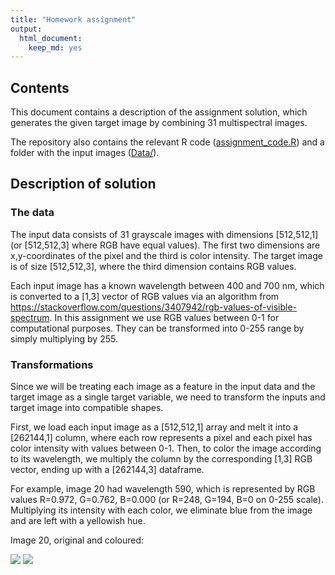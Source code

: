 ```yaml
---
title: "Homework assignment"
output: 
  html_document: 
    keep_md: yes
---
```


## Contents 

This document contains a description of the assignment solution, which generates the given target image by combining 31 multispectral images.

The repository also contains the relevant R code ([assignment_code.R](assignment%20code.R)) and a folder with the input images ([Data/](Data)).

## Description of solution

### The data

The input data consists of 31 grayscale images with dimensions [512,512,1] (or [512,512,3] where RGB have equal values). The first two dimensions are x,y-coordinates of the pixel and the third is color intensity. The target image is of size [512,512,3], where the third dimension contains RGB values.

Each input image has a known wavelength between 400 and 700 nm, which is converted to a [1,3] vector of RGB values via an algorithm from <https://stackoverflow.com/questions/3407942/rgb-values-of-visible-spectrum>. In this assignment we use RGB values between 0-1 for computational purposes. They can be transformed into 0-255 range by simply multiplying by 255.

### Transformations 

Since we will be treating each image as a feature in the input data and the target image as a single target variable, we need to transform the inputs and target image into compatible shapes. 

First, we load each input image as a [512,512,1] array and melt it into a [262144,1] column, where each row represents a pixel and each pixel has color intensity with values between 0-1. Then, to color the image according to its wavelength, we multiply the column by the corresponding [1,3] RGB vector, ending up with a [262144,3] dataframe.  

For example, image 20 had wavelength 590, which is represented by RGB values R=0.972, G=0.762, B=0.000 (or R=248, G=194, B=0 on 0-255 scale). Multiplying its intensity with each color, we eliminate blue from the image and are left with a yellowish hue. 

Image 20, original and coloured:

![](Other/img20.png) ![](Other/img20_col.png)
